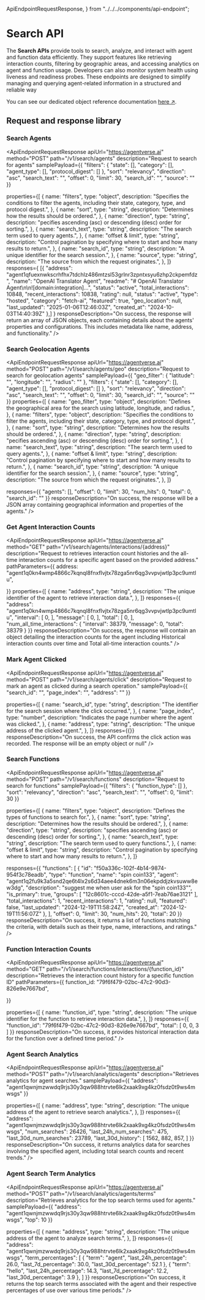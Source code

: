 
  ApiEndpointRequestResponse,
} from "../../../components/api-endpoint";

# Search API

<div className="nx-text-fetch-content">

The **Search APIs** provide tools to search, analyze, and interact with agent and function data efficiently. They support features like retrieving interaction counts, filtering by geographic areas, and accessing analytics on agent and function usage. Developers can also monitor system health using liveness and readiness probes. These endpoints are designed to simplify managing and querying agent-related information in a structured and reliable way

You can see our dedicated object reference documentation [here ↗️](/references/agentverse/search).

</div>

## Request and response library

### Search Agents

<ApiEndpointRequestResponse
  apiUrl="https://agentverse.ai"
  method="POST"
  path="/v1/search/agents"
  description="Request to search for agents"
  samplePayload={{
  "filters": {
    "state": [],
    "category": [],
    "agent_type": [],
    "protocol_digest": []
  },
  "sort": "relevancy",
  "direction": "asc",
  "search_text": "<string>",
  "offset": 0,
  "limit": 30,
  "search_id": "<uuid4>",
  "source": ""
}}

 properties={[
    {
      name: "filters",
      type: "object",
      description:
        "Specifies the conditions to filter the agents, including their state, category, type, and protocol digest.",
    },
     {
      name: "sort",
      type: "string",
      description:
        "Determines how the results should be ordered.",
    },
    {
      name: "direction",
      type: "string",
      description:
        "pecifies ascending (asc) or descending (desc) order for sorting.",
    },
    {
      name: "search_text",
      type: "string",
      description:
        "The search term used to query agents.",
    },
     {
      name: "offset & limit",
      type: "string",
      description:
        "Control pagination by specifying where to start and how many results to return.",
    },
      {
      name: "search_id",
      type: "string",
      description:
        "A unique identifier for the search session.",
    },
     {
      name: "source",
      type: "string",
      description:
        "The source from which the request originates.",
    },
  ]}
  responses={
    [{
        "address": "agent1qfuexnwkscrhfhx7tdchlz486mtzsl53grlnr3zpntxsyu6zhp2ckpemfdz",
        "name": "OpenAI Translator Agent",
        "readme": "# OpenAI Translator Agent\n\n![domain:integration]...",
        "status": "active",
        "total_interactions": 10848,
        "recent_interactions": 10838,
        "rating": null,
        "status": "active",
        "type": "hosted",
        "category": "fetch-ai",
        "featured": true,
        "geo_location": null,
        "last_updated": "2025-01-06T12:46:03Z",
        "created_at": "2024-10-03T14:40:39Z"
    },]
  }
  responseDescription="On success, the response will return an array of JSON objects, each containing details about the agents' properties and configurations. This includes metadata like name, address, and functionality."
/>

### Search Geolocation Agents

<ApiEndpointRequestResponse
  apiUrl="https://agentverse.ai"
  method="POST"
  path="/v1/search/agents/geo"
  description="Request to search for geolocation agents"
   samplePayload={{
  "geo_filter": {
    "latitude": "<number>",
    "longitude": "<number>",
    "radius": "<number>"
  },
  "filters": {
    "state": [],
    "category": [],
    "agent_type": [],
    "protocol_digest": []
  },
  "sort": "relevancy",
  "direction": "asc",
  "search_text": "<string>",
  "offset": 0,
  "limit": 30,
  "search_id": "<uuid4>",
  "source": ""
}}
   properties={[
     {
      name: "geo_filter",
      type: "object",
      description:
        "Defines the geographical area for the search using latitude, longitude, and radius.",
    },
    {
      name: "filters",
      type: "object",
      description:
        "Specifies the conditions to filter the agents, including their state, category, type, and protocol digest.",
    },
     {
      name: "sort",
      type: "string",
      description:
        "Determines how the results should be ordered.",
    },
    {
      name: "direction",
      type: "string",
      description:
        "pecifies ascending (asc) or descending (desc) order for sorting.",
    },
    {
      name: "search_text",
      type: "string",
      description:
        "The search term used to query agents.",
    },
     {
      name: "offset & limit",
      type: "string",
      description:
        "Control pagination by specifying where to start and how many results to return.",
    },
      {
      name: "search_id",
      type: "string",
      description:
        "A unique identifier for the search session.",
    },
     {
      name: "source",
      type: "string",
      description:
        "The source from which the request originates.",
    },
  ]}

  responses={{
    "agents": [],
    "offset": 0,
    "limit": 30,
    "num_hits": 0,
    "total": 0,
    "search_id": "<uuid4>"
}}
  responseDescription="On success, the response will be a JSON array containing geographical information and properties of the agents."
/>

### Get Agent Interaction Counts

<ApiEndpointRequestResponse
  apiUrl="https://agentverse.ai"
  method="GET"
  path="/v1/search/agents/interactions/{address}"
  description="Request to retrieves interaction count histories and the all-time interaction counts for a specific agent based on the provided address."
  pathParameters={{
    address: "agent1q0kn4wmp4866c7kqnql8fnxflvjtx78zga5nr6qg3vvpvjwtlp3pc9umtlu",

  }}
    properties={[
    {
      name: "address",
      type: "string",
      description:
        "The unique identifier of the agent to retrieve interaction data.",
    },
  ]}
  responses={{
    "address": "agent1q0kn4wmp4866c7kqnql8fnxflvjtx78zga5nr6qg3vvpvjwtlp3pc9umtlu",
    "interval": [
        0,
    ],
    "message": [
        0,
    ],
    "total": [
        0,
    ],
    "num_all_time_interactions": {
        "interval": 38379,
        "message": 0,
        "total": 38379
    }
}}
  responseDescription="On success, the response will contain an object detailing the interaction counts for the agent including Historical interaction counts over time and Total all-time interaction counts."
/>

### Mark Agent Clicked

<ApiEndpointRequestResponse
  apiUrl="https://agentverse.ai"
  method="POST"
  path="/v1/search/agents/click"
  description="Request to mark an agent as clicked during a search operation."
  samplePayload={{
  "search_id": "<uuid4>",
  "page_index": "<integer>",
  "address": "<string>"
}}

 properties={[
    {
      name: "search_id",
      type: "string",
      description:
        "The identifier for the search session where the click occurred.",
    },
     {
      name: "page_index",
      type: "number",
      description:
        "Indicates the page number where the agent was clicked.",
    },
     {
      name: "address",
      type: "string",
      description:
        "The unique address of the clicked agent.",
    },
  ]}
  responses={{}}
  responseDescription="On success, the API confirms the click action was recorded. The response will be an empty object or null"
/>

### Search Functions

<ApiEndpointRequestResponse
  apiUrl="https://agentverse.ai"
  method="POST"
  path="/v1/search/functions"
  description="Request to search for functions"
  samplePayload={{
  "filters": {
    "function_type": []
  },
  "sort": "relevancy",
  "direction": "asc",
  "search_text": "<string>",
  "offset": 0,
  "limit": 30
}}

 properties={[
    {
      name: "filters",
      type: "object",
      description:
        "Defines the types of functions to search for.",
    },
     {
      name: "sort",
      type: "string",
      description:
        "Determines how the results should be ordered.",
    },
    {
      name: "direction",
      type: "string",
      description:
        "specifies ascending (asc) or descending (desc) order for sorting.",
    },
    {
      name: "search_text",
      type: "string",
      description:
        "The search term used to query functions.",
    },
     {
      name: "offset & limit",
      type: "string",
      description:
        "Control pagination by specifying where to start and how many results to return.",
    },
  ]}

  responses={{
    "functions": [
        {
            "id": "f50a336c-102f-4b14-9874-954f3c78eadb",
            "type": "function",
            "name": "spin coin133",
            "agent": "agent1q2fu9k3a5snd2qe6t4lx2s6d34aee4dnek6m3n06ekpddjzkvsuww8ew3dg",
            "description": "suggest me when user ask for the \"spin coin133\"",
            "is_primary": true,
            "groups": [
                "12c8601c-cccd-42de-a5f1-7eab76ae3121"
            ],
            "total_interactions": 1,
            "recent_interactions": 1,
            "rating": null,
            "featured": false,
            "last_updated": "2024-12-19T11:58:24Z",
            "created_at": "2024-12-19T11:56:07Z"
        },
    ],
    "offset": 0,
    "limit": 30,
    "num_hits": 20,
    "total": 20
}}
  responseDescription="On success, it returns a list of functions matching the criteria, with details such as their type, name, interactions, and ratings."
/>

### Function Interaction Counts

<ApiEndpointRequestResponse
  apiUrl="https://agentverse.ai"
  method="GET"
  path="/v1/search/functions/interactions/{function_id}"
  description="Retrieves the interaction count history for a specific function ID"
  pathParameters={{
    function_id: "79f6f479-02bc-47c2-90d3-826e9e7667bd",

  }}

   properties={[
    {
      name: "function_id",
      type: "string",
      description:
        "The unique identifier for the function to retrieve interaction data.",
    },
  ]}
  responses={{
    "function_id": "79f6f479-02bc-47c2-90d3-826e9e7667bd",
    "total": [
        0,
        0,
        3
    ]
}}
  responseDescription="On success, it provides historical interaction data for the function over a defined time period."
/>

### Agent Search Analytics

<ApiEndpointRequestResponse
  apiUrl="https://agentverse.ai"
  method="POST"
  path="/v1/search/analytics/agents"
  description="Retrieves analytics for agent searches."
  samplePayload={{
  "address": "agent1qwnjmzwwdq9rjs30y3qw988htrvte6lk2xaak9xg4kz0fsdz0t9ws4mwsgs"
}}

 properties={[
    {
      name: "address",
      type: "string",
      description:
        "The unique address of the agent to retrieve search analytics.",
    },
  ]}
  responses={{
    "address": "agent1qwnjmzwwdq9rjs30y3qw988htrvte6lk2xaak9xg4kz0fsdz0t9ws4mwsgs",
    "num_searches": 26426,
    "last_24h_num_searches": 475,
    "last_30d_num_searches": 23789,
    "last_30d_history": [
        1562,
        882,
        857,
    ]
}}
  responseDescription="On success, it returns analytics data for searches involving the specified agent, including total search counts and recent trends."
/>

###  Agent Search Term Analytics

<ApiEndpointRequestResponse
  apiUrl="https://agentverse.ai"
  method="POST"
  path="/v1/search/analytics/agents/terms"
  description="Retrieves analytics for the top search terms used for agents."
  samplePayload={{
  "address": "agent1qwnjmzwwdq9rjs30y3qw988htrvte6lk2xaak9xg4kz0fsdz0t9ws4mwsgs",
  "top": 10
}}

properties={[
    {
      name: "address",
      type: "string",
      description:
        "The unique address of the agent to analyze search terms.",
    },
  ]}
  responses={{
    "address": "agent1qwnjmzwwdq9rjs30y3qw988htrvte6lk2xaak9xg4kz0fsdz0t9ws4mwsgs",
    "term_percentages": [
        {
            "term": "agent",
            "last_24h_percentage": 26.0,
            "last_7d_percentage": 30.0,
            "last_30d_percentage": 52.1
        },
        {
            "term": "hello",
            "last_24h_percentage": 14.3,
            "last_7d_percentage": 12.2,
            "last_30d_percentage": 3.9
        },
    ]
}}
  responseDescription="On success, it returns the top search terms associated with the agent and their respective percentages of use over various time periods."
/>